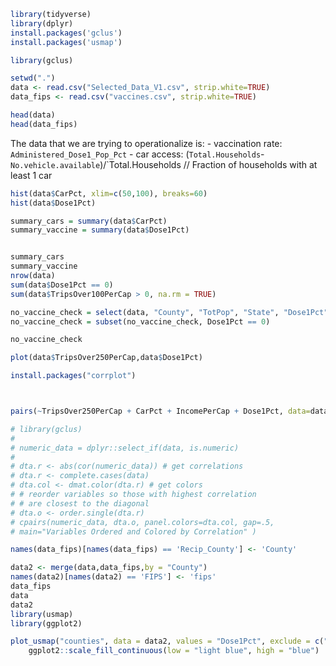

```r
library(tidyverse)
library(dplyr)
install.packages('gclus')
install.packages('usmap')

library(gclus)

```

```r
setwd(".")
data <- read.csv("Selected_Data_V1.csv", strip.white=TRUE)
data_fips <- read.csv("vaccines.csv", strip.white=TRUE)
```

```r
head(data)
head(data_fips)
```

The data that we are trying to operationalize is:
- vaccination rate: `Administered_Dose1_Pop_Pct`
- car access: (`Total.Households`-`No.vehicle.available`)/`Total.Households // Fraction of households with at least 1 car


```r

hist(data$CarPct, xlim=c(50,100), breaks=60)
hist(data$Dose1Pct)

summary_cars = summary(data$CarPct)
summary_vaccine = summary(data$Dose1Pct)



```

```r
summary_cars
summary_vaccine
nrow(data)
sum(data$Dose1Pct == 0)
sum(data$TripsOver100PerCap > 0, na.rm = TRUE)
```

```r
no_vaccine_check = select(data, "County", "TotPop", "State", "Dose1Pct")
no_vaccine_check = subset(no_vaccine_check, Dose1Pct == 0)

no_vaccine_check


```


```r
plot(data$TripsOver250PerCap,data$Dose1Pct)


```



```r
install.packages("corrplot")



pairs(~TripsOver250PerCap + CarPct + IncomePerCap + Dose1Pct, data=data)


```

```r

# library(gclus)
# 
# numeric_data = dplyr::select_if(data, is.numeric)
# 
# dta.r <- abs(cor(numeric_data)) # get correlations
# dta.r <- complete.cases(data)
# dta.col <- dmat.color(dta.r) # get colors
# # reorder variables so those with highest correlation
# # are closest to the diagonal
# dta.o <- order.single(dta.r)
# cpairs(numeric_data, dta.o, panel.colors=dta.col, gap=.5,
# main="Variables Ordered and Colored by Correlation" )

names(data_fips)[names(data_fips) == 'Recip_County'] <- 'County'

data2 <- merge(data,data_fips,by = "County")
names(data2)[names(data2) == 'FIPS'] <- 'fips'
data_fips
data
data2
library(usmap)
library(ggplot2)

plot_usmap("counties", data = data2, values = "Dose1Pct", exclude = c("TX", "AK", "HI", "LA")) +
    ggplot2::scale_fill_continuous(low = "light blue", high = "blue")
```

